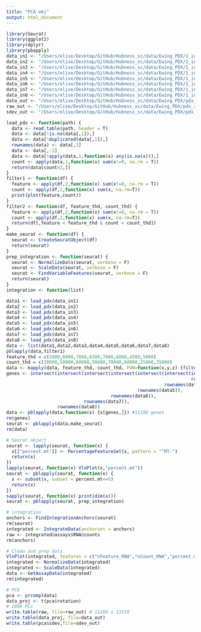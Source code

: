 ```yaml
---
title: "PCA obj"
output: html_document
---
```


```r
library(Seurat)
library(ggplot2)
library(dplyr)
library(pbapply)
data_in1 <- "/Users/elise/Desktop/GitHub/Hubness_sc/data/Ewing_PDX/1_initial/pdx184.txt"
data_in2 <- "/Users/elise/Desktop/GitHub/Hubness_sc/data/Ewing_PDX/1_initial/pdx352.txt"
data_in3 <- "/Users/elise/Desktop/GitHub/Hubness_sc/data/Ewing_PDX/1_initial/pdx471.txt"
data_in4 <- "/Users/elise/Desktop/GitHub/Hubness_sc/data/Ewing_PDX/1_initial/pdx856.txt"
data_in5 <- "/Users/elise/Desktop/GitHub/Hubness_sc/data/Ewing_PDX/1_initial/pdx857.txt"
data_in6 <- "/Users/elise/Desktop/GitHub/Hubness_sc/data/Ewing_PDX/1_initial/pdx861.txt"
data_in7 <- "/Users/elise/Desktop/GitHub/Hubness_sc/data/Ewing_PDX/1_initial/pdx1057.txt"
data_in8 <- "/Users/elise/Desktop/GitHub/Hubness_sc/data/Ewing_PDX/1_initial/pdx1058.txt"
data_out <- "/Users/elise/Desktop/GitHub/Hubness_sc/data/Ewing_PDX/pdx_pca_readyforhubness.txt"
raw_out <- "/Users/elise/Desktop/GitHub/Hubness_sc/data/Ewing_PDX/pdx_raw_merged.txt"
sdev_out <- "/Users/elise/Desktop/GitHub/Hubness_sc/data/Ewing_PDX/pdx_pca_sdev.txt"
```

```r
load_pdx <- function(path) {
  data <- read.table(path, header = T)
  data <- data[!is.na(data[,1]),]
  data <- data[!duplicated(data[,1]),]
  rownames(data) <- data[,1]
  data <- data[,-1]
  data <- data[!apply(data,1,function(x) any(is.na(x))),]
  count <- apply(data,1,function(x) sum(x!=0, na.rm = T))
  return(data[count>2,])
}
filter1 <- function(df) {
  feature <- apply(df,2,function(x) sum(x!=0, na.rm = T))
  count <- apply(df,2,function(x) sum(x, na.rm=T))
  print(plot(feature,count))
}
filter2 <- function(df, feature_thd, count_thd) {
  feature <- apply(df,2,function(x) sum(x!=0, na.rm = T))
  count <- apply(df,2,function(x) sum(x, na.rm=T))
  return(df[,feature < feature_thd & count < count_thd])
}
make_seurat <- function(df) {
  seurat <- CreateSeuratObject(df)
  return(seurat)
}
prep_integration <- function(seurat) {
  seurat <- NormalizeData(seurat, verbose = F)
  seurat <- ScaleData(seurat, verbose = F)
  seurat <- FindVariableFeatures(seurat, verbose = F)
  return(seurat)
}
integration <- function(list)
```

```r
data1 <- load_pdx(data_in1)
data2 <- load_pdx(data_in2)
data3 <- load_pdx(data_in3)
data4 <- load_pdx(data_in4)
data5 <- load_pdx(data_in5)
data6 <- load_pdx(data_in6)
data7 <- load_pdx(data_in7)
data8 <- load_pdx(data_in8)
data <- list(data1,data2,data3,data4,data5,data6,data7,data8)
pblapply(data,filter1)
feature_thd = c(5000,6000,7000,6500,7000,6000,4500,5000)
count_thd = c(30000,50000,80000,50000,70000,60000,25000,35000)
data <- mapply(data, feature_thd, count_thd, FUN=function(x,y,z) {filter2(x,y,z)})
genes <- intersect(intersect(intersect(intersect(intersect(intersect(intersect(rownames(data1),rownames(data2)),
                                                                     rownames(data3)),
                                                           rownames(data4)),
                                                 rownames(data5)),
                                       rownames(data6)),
                             rownames(data7)),
                   rownames(data8))
data <- pblapply(data,function(x) {x[genes,]}) #11288 genes
rm(genes)
seurat <- pblapply(data,make_seurat)
rm(data)

# Seurat object
seurat <- lapply(seurat, function(x) {
  x[["percent.mt"]] <- PercentageFeatureSet(x, pattern = "^MT-")
  return(x)
})
lapply(seurat, function(x) VlnPlot(x,"percent.mt"))
seurat <- pblapply(seurat, function(x) {
  x <- subset(x, subset = percent.mt<=5)
  return(x)
})
sapply(seurat, function(x) print(dim(x)))
seurat <- pblapply(seurat, prep_integration)

# integration
anchors <- FindIntegrationAnchors(seurat)
rm(seurat)
integrated <- IntegrateData(anchorset = anchors)
raw <- integrated@assays$RNA@counts
rm(anchors)

# Clean and prep data
VlnPlot(integrated, features = c("nFeature_RNA","nCount_RNA","percent.mt"))
integrated <- NormalizeData(integrated)
integrated <- ScaleData(integrated)
data <- GetAssayData(integrated)
rm(integrated)

# PCA
pca <- prcomp(data)
data_proj <- t(pca$rotation)
# 2000 PCs
write.table(raw, file=raw_out) # 11288 x 13319
write.table(data_proj, file=data_out)
write.table(pca$sdev,file=sdev_out)
```

